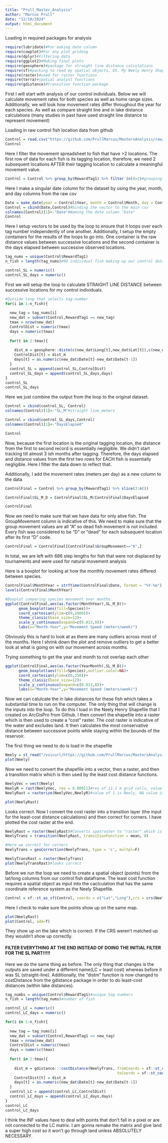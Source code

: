 ```yaml
---
title: "Prull_Master_Analysis"
author: "Marcus Prull"
date: "12/10/2024"
output: html_document
---
```



Loading in required packages for analysis
```r

require(lubridate)#For making date column
require(cowplot)#For any plot griding 
require(dplyr)#Filtering data
require(ggplot2)#Making final plots
require(geosphere)#package for straight line distance calculations
require(sf)#packing to read my spatial objects, EX. My Neely Henry Shapefile
require(raster)#used for raster functions
require(terra)#spatial analyst functions
require(gdistance)#transition function package
```

First I will start with analysis of our control individuals. Below we will calculate movement rates for both species as well as home range sizes. Additionally, we will look how movement rates differ throughout the year for each species. As well as compare straight line and in lake distance calculations (many studies in past have used straight line distance to represent movement)

Loading in raw control fish location data from github
```r

Control = read.csv("https://github.com/PrullMarcus/MastersAnalysis/raw/main/Data/ControlMovementFinal.csv")#had to change /blob/ to /raw/
Control

```

Here I filter the movement spreadsheet to fish that have >2 locations. The first row of data for each fish is its tagging location, therefore, we need 2 subsequent locations AFTER their tagging location to calculate a meaningful movement value. 
```r

Control = Control %>% group_by(RewardTag1) %>% filter (n()>2)#grouping chunks of data by their reward tag number and then filtering to only those groups that have 3+ observations

```

Here I make a singular date column for the dataset by using the year, month, and day columns from the raw csv
```r

Date = make_date(year = Control$Year, month = Control$Month, day = Control$Day)
Control = cbind(Date,Control)#binding the vector to the main csv
colnames(Control)[1]<-"Date"#Naming the date column "Date"
Control

```
Here I setup vectors to be used by the loop to ensure that it loops over each tag number independently of one another. Additionally, I setup the empty containers for the results of the loops to go into. One container is the raw distance values between successive locations and the second container is the days elapsed between successive observed locations. 
```r

tag_nums = unique(Control$RewardTag1)
n_fish = length(tag_nums)#90 individual fish making up our control dataset

control_SL = numeric()
control_SL_days = numeric()

```

First we will setup the loop to calculate STRAIGHT LINE DISTANCE between successive locations for my control individuals. 

```r
#Outside loop that selects tag-number 
for(i in 1:n_fish){
  
  new_tag = tag_nums[i]
  new_dat = subset(Control,RewardTag1 == new_tag)
  tmax = nrow(new_dat)
  ControlDist = numeric(tmax)
  days = numeric(tmax)
  
  for(t in 2:tmax){
    
    dist_m = geosphere::distm(c(new_dat$Long[t],new_dat$Lat[t]),c(new_dat$Long[t-1],new_dat$Lat[t-1]))#
    ControlDist[t] = dist_m
    days[t] = as.numeric(new_dat$Date[t]-new_dat$Date[t-1])
  }
  control_SL = append(control_SL,ControlDist)
  control_SL_days = append(control_SL_days,days)
}
control_SL
control_SL_days

```

Here we just combine the output from the loop to the original dataset. 
```r
Control = cbind(control_SL, Control)
colnames(Control)[1]<-"SL_M"#straight line_meters

Control = cbind(control_SL_days,Control)
colnames(Control)[1]<-"DaysElapsed"

Control
```
Now, because the first location is the original tagging location, the distance from the first to second record is essentially negligible. We didn't start tracking till almost 3 ish months after tagging. Therefore, the days elapsed and distance values from the first two rows for EACH fish is essentially negligible. Here I filter the data down to reflect that. 

Additionally, I add the movement rates (meters per day) as a new column to the data

```r

ControlFinal = Control %>% group_by(RewardTag1) %>% slice(3:n())

ControlFinal$SL_M_D = ControlFinal$SL_M/ControlFinal$DaysElapsed

ControlFinal
```

Now we need to make sure that we have data for only alive fish. The GroupMovement column is indicative of this. We need to make sure that the group movement values are all "A" so dead fish movement is not included. Every fish was considered to be "D" or "dead" for each subsequent location after its first "D" code. 
```r

ControlFinal = ControlFinal[ControlFinal$GroupMovement=="A",]

```
In total, we are left with 686 step lengths for fish that were not displaced by tournaments and were used for natural movement analysis

Here is a boxplot for looking at how the monthly movement rates differed between species. 
```r

ControlFinal$MonthYear = strftime(ControlFinal$Date, format = "%Y-%m")
levels(ControlFinal$MonthYear)

#Boxplot comparing species movement over months. 
ggplot(ControlFinal,aes(as.factor(MonthYear),SL_M_D))+
      geom_boxplot(aes(fill=Species))+
      coord_cartesian(ylim=c(0,1600))+
      theme_classic(base_size=12)+
      scale_y_continuous(expand=c(0.013,0))+
      labs(x="Month-Year",y="Movement Speed (meters/week)")

```
Obviously this is hard to look at as there are many outliers across most of the months. Here I shrink down the plot and remove outliers to get a better look at what is going on with our movement across months.

Trying something to get the year and month to not overlap each other
```r
ggplot(ControlFinal,aes(as.factor(YearMonth),SL_M_D))+
      geom_boxplot(aes(fill=Species),outlier.color=NA)+
      coord_cartesian(ylim=c(0,250))+
      theme_classic(base_size=12)+
      scale_y_continuous(expand=c(0.013,0))+
      labs(x="Month-Year",y="Movement Speed (meters/week)")

```
Now we can calulcate the in lake distances for these fish which takes a substantial time to run on the computer. The only thing that will change is the inputs into the loop. To do this I load in the Neely Henry Shapefile that I created on ArcGisPro from Github. I then convert the shapefile into a raster which is then used to create a "cost" raster. The cost raster is indicative of the water and excludes land. It then calculates the most conservative distance between successive points while staying within the bounds of the reservoir. 

The first thing we need to do is load in the shapefile

```r
Neely = st_read("/vsicurl/https://github.com/PrullMarcus/MastersAnalysis/raw/main/Data/NeelySHP_NAD_1983_2011.shp") 
plot(Neely)
```
Now we need to convert the shapefile into a vector, then a raster, and then a transition matrix which is then used by the least cost distance functions. 

```r
NeelyVec = vect(Neely)
NeelyR = rast(NeelyVec, res = 0.00011)#res of 11.1 m grid cells, value of 1 is 1 "degree". that is why we need to use a big decimal to get it to meters. tried 00004 but it took way too long. 
NeelyRast = rasterize(NeelyVec,NeelyR)#value of 1 is Neely, NA value is land

plot(NeelyRast)
```
Looks correct. Now I convert the cost raster into a transition layer (the input for the least-cost distance calculations) and then correct for corners. I have plotted the cost raster at the end.

```r

NeelyRast = raster(NeelyRast)#Converts spatraster to "raster" which is a different form of raster that the transition function needs in order to work properly. 
NeelyTrans = transition(NeelyRast, transitionFunction = mean, 8)

#Here we correct for corners
NeelyTrans = geoCorrection(NeelyTrans, type = 'c', multpl=F)

NeelyTransRast = raster(NeelyTrans)
plot(NeelyTransRast)#looks correct

```

Before we run the loop we need to create a spatial object (points) from the lat/long columns from our control fish dataframe. The least cost function requires a spatial object as input into the caclculation that has the same coordinate reference system as the Neely Shapefile. 

```r

Control = sf::st_as_sf(Control, coords = c("Lat","Long"),crs = crs(Neely))#Change to control(adds geometry but wont get rid of anything).

```

Here I check to make sure the points show up on the same map.
```r

plot(NeelyRast)
plot(Control, add=T)

```
They show up on the lake which is correct. If the CRS weren't matched up they wouldn't show up correctly. 


#### FILTER EVERYTHING AT THE END INSTEAD OF DOING THE INITIAL FILTER FOR THE SL PART!!!!!




Here we do the same thing as before. The only thing that changes is the outputs are saved under a different name(LC = least cost) whereas before it was SL (straight-line). Additionally, the "distm" function is now changed to costDistance from the gdistance package in order to do least-cost distances (within lake distances). 
```r

tag_numbs = unique(Control$RewardTag1)#unique tag numbers
n_fish = length(tag_nums)#number of fish

control_LC = numeric()
control_LC_days = numeric()

for(i in 1:n_fish){
  
  new_tag = tag_nums[i]
  new_dat = subset(Control,RewardTag1 == new_tag)
  tmax = nrow(new_dat)
  ControlDist = numeric(tmax)
  days = numeric(tmax)
  
  for(t in 2:tmax){
    
    dist_m = gdistance:::costDistance(NeelyTrans, fromCoords = sf::st_coordinates(new_dat[(t-1),]),
                                                  toCoords = sf::st_coordinates(new_dat[t,]))
    ControlDist[t] = dist_m
    days[t] = as.numeric(new_dat$Date[t]-new_dat$Date[t-1])
  }
  control_LC = append(control_LC,ControlDist)
  control_LC_days = append(control_LC_days,days)
}
control_LC
control_LC_days

```

I think the INF values have to deal with points that don't fall in a pixel or are not connected to the LC matrix. I am gonna remake the matrix and give land a super high cost so it won't go through land unless ABSOLUTELY NECESSARY. 


